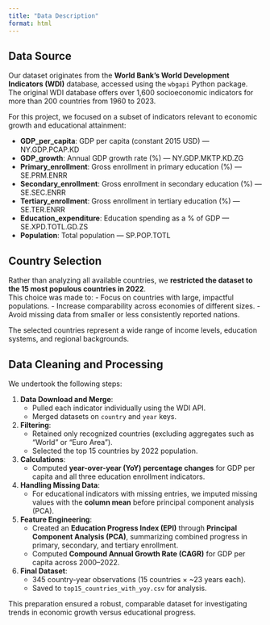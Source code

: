 ```yaml
---
title: "Data Description"
format: html
---
```


## Data Source

Our dataset originates from the **World Bank's World Development Indicators (WDI)** database, accessed using the `wbgapi` Python package. The original WDI database offers over 1,600 socioeconomic indicators for more than 200 countries from 1960 to 2023.

For this project, we focused on a subset of indicators relevant to economic growth and educational attainment:

- **GDP_per_capita**: GDP per capita (constant 2015 USD) — NY.GDP.PCAP.KD
- **GDP_growth**: Annual GDP growth rate (%) — NY.GDP.MKTP.KD.ZG
- **Primary_enrollment**: Gross enrollment in primary education (%) — SE.PRM.ENRR
- **Secondary_enrollment**: Gross enrollment in secondary education (%) — SE.SEC.ENRR
- **Tertiary_enrollment**: Gross enrollment in tertiary education (%) — SE.TER.ENRR
- **Education_expenditure**: Education spending as a % of GDP — SE.XPD.TOTL.GD.ZS
- **Population**: Total population — SP.POP.TOTL

## Country Selection

Rather than analyzing all available countries, we **restricted the dataset to the 15 most populous countries in 2022**.  
This choice was made to:
- Focus on countries with large, impactful populations.
- Increase comparability across economies of different sizes.
- Avoid missing data from smaller or less consistently reported nations.

The selected countries represent a wide range of income levels, education systems, and regional backgrounds.

## Data Cleaning and Processing

We undertook the following steps:

1. **Data Download and Merge**:
   - Pulled each indicator individually using the WDI API.
   - Merged datasets on `country` and `year` keys.

2. **Filtering**:
   - Retained only recognized countries (excluding aggregates such as "World" or "Euro Area").
   - Selected the top 15 countries by 2022 population.

3. **Calculations**:
   - Computed **year-over-year (YoY) percentage changes** for GDP per capita and all three education enrollment indicators.

4. **Handling Missing Data**:
   - For educational indicators with missing entries, we imputed missing values with the **column mean** before principal component analysis (PCA).

5. **Feature Engineering**:
   - Created an **Education Progress Index (EPI)** through **Principal Component Analysis (PCA)**, summarizing combined progress in primary, secondary, and tertiary enrollment.
   - Computed **Compound Annual Growth Rate (CAGR)** for GDP per capita across 2000–2022.

6. **Final Dataset**:
   - 345 country-year observations (15 countries × ~23 years each).
   - Saved to `top15_countries_with_yoy.csv` for analysis.

This preparation ensured a robust, comparable dataset for investigating trends in economic growth versus educational progress.